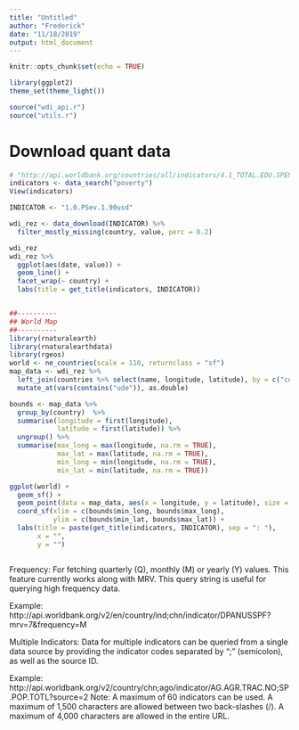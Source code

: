 ---
title: "Untitled"
author: "Frederick"
date: "11/18/2019"
output: html_document
---

```{r setup, include=FALSE}
knitr::opts_chunk$set(echo = TRUE)
```



```{r}
library(ggplot2)
theme_set(theme_light())

source("wdi_api.r")
source("utils.r")
```

# Download quant data
```{r}
# "http://api.worldbank.org/countries/all/indicators/4.1_TOTAL.EDU.SPENDING?format=json&per_page=2500&date=1950:2019"
indicators <- data_search("poverty")
View(indicators)

INDICATOR <- "1.0.PSev.1.90usd"

wdi_rez <- data_download(INDICATOR) %>% 
  filter_mostly_missing(country, value, perc = 0.2)

wdi_rez 
wdi_rez %>% 
  ggplot(aes(date, value)) + 
  geom_line() + 
  facet_wrap(~ country) +
  labs(title = get_title(indicators, INDICATOR))


##----------
## World Map
##----------
library(rnaturalearth)
library(rnaturalearthdata)
library(rgeos)
world <- ne_countries(scale = 110, returnclass = "sf")
map_data <- wdi_rez %>% 
  left_join(countries %>% select(name, longitude, latitude), by = c("country" = "name")) %>% 
  mutate_at(vars(contains("ude")), as.double)

bounds <- map_data %>%
  group_by(country)  %>% 
  summarise(longitude = first(longitude),
            latitude = first(latitude)) %>% 
  ungroup() %>% 
  summarise(max_long = max(longitude, na.rm = TRUE),
            max_lat = max(latitude, na.rm = TRUE),
            min_long = min(longitude, na.rm = TRUE),
            min_lat = min(latitude, na.rm = TRUE))

ggplot(world) +
  geom_sf() + 
  geom_point(data = map_data, aes(x = longitude, y = latitude), size = 2, color = "red") + 
  coord_sf(xlim = c(bounds$min_long, bounds$max_long),
           ylim = c(bounds$min_lat, bounds$max_lat)) + 
  labs(title = paste(get_title(indicators, INDICATOR), sep = ": "), 
       x = "", 
       y = "")



```











Frequency: For fetching quarterly (Q), monthly (M) or yearly (Y) values. This feature currently works along with MRV. This query string is useful for querying high frequency data.

Example: http://api.worldbank.org/v2/en/country/ind;chn/indicator/DPANUSSPF?mrv=7&frequency=M

Multiple Indicators: Data for multiple indicators can be queried from a single data source by providing the indicator codes separated by ";" (semicolon), as well as the source ID.

Example: http://api.worldbank.org/v2/country/chn;ago/indicator/AG.AGR.TRAC.NO;SP.POP.TOTL?source=2
Note: A maximum of 60 indicators can be used. A maximum of 1,500 characters are allowed between two back-slashes (/). A maximum of 4,000 characters are allowed in the entire URL.